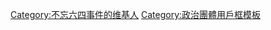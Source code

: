 {{Userbox
  |id=<div style="line-height: 1em; text-align: center;">勿忘<br>六四</div>
  |id-c=#000000
  |id-fc=#ff2222
  |id-s=
  |info=這個用戶永遠不会忘记1989年發生的'''[[六四事件|<span style="color:#ff2222;">六四事件</span>]]'''。
  |info-c=#000000
  |info-s=10
  |info-fc=#ffffff
  |border-c=#000000
}}
[[Category:不忘六四事件的维基人]]<noinclude>
[[Category:政治團體用戶框模板]]
</noinclude>